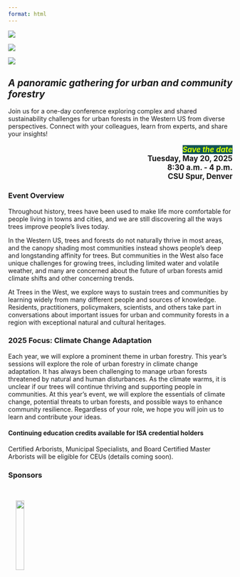 ```yaml
---
format: html
---
```

::: {layout-ncol="3" layout-nrow="1"}
![](images/DSCF5094.jpg)

![](images/DSCF6269.jpg)

![](images/DSCF6371.jpg)
:::

## [*A panoramic gathering for urban and community forestry*]{.energy-heading}

Join us for a one-day conference exploring complex and shared
sustainability challenges for urban forests in the Western US from
diverse perspectives. Connect with your colleagues, learn from experts,
and share your insights!

::: {style="text-align: right; font-size: 1.2em"}
[***Save the date***]{style="color: #CFFC00; background-color: #105456; font-weight: 500;"}  
**Tuesday, May 20, 2025**  
**8:30 a.m. - 4 p.m.**  
**CSU Spur, Denver**
:::

### Event Overview

Throughout history, trees have been used to make life more comfortable
for people living in towns and cities, and we are still discovering
all the ways trees improve people's lives today.

In the Western US, trees and forests do not naturally thrive in most areas, 
and the canopy shading most communities instead shows people's
deep and longstanding affinity for trees. But communities in the West
also face unique challenges for growing trees, including limited water
and volatile weather, and many are concerned about the future of urban
forests amid climate shifts and other concerning trends.

At Trees in the West, we explore ways to sustain trees and communities
by learning widely from many different people and sources of knowledge.
Residents, practitioners, policymakers, scientists, and others take part
in conversations about important issues for urban and community forests
in a region with exceptional natural and cultural heritages.

### 2025 Focus: Climate Change Adaptation

Each year, we will explore a prominent theme in urban forestry. This
year's sessions will explore the role of urban forestry in climate
change adaptation. It has always been challenging to manage urban forests threatened by natural and human disturbances. As the climate warms, it is unclear if our trees will continue thriving and supporting people in communities. At this year's event, we will explore the essentials of climate change, potential threats to urban forests, and possible ways to enhance community resilience. Regardless of your role, we hope you will join us to learn and contribute your ideas. 

#### Continuing education credits available for ISA credential holders
Certified Arborists, Municipal Specialists, and Board Certified Master Arborists will be eligible for CEUs (details coming soon). 

### Sponsors

::: {style="padding-top: 1.2em; padding-left: 1.2em; padding-right: 1.2em;"}
![](images/usfs.png){width=20%}
::: 
